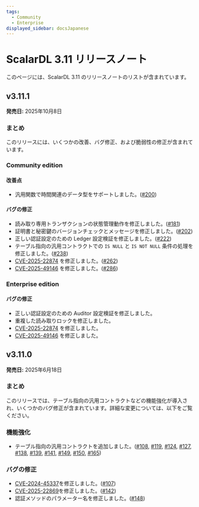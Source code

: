 ```yaml
---
tags:
  - Community
  - Enterprise
displayed_sidebar: docsJapanese
---
```


# ScalarDL 3.11 リリースノート


<TranslationBanner />

このページには、ScalarDL 3.11 のリリースノートのリストが含まれています。

## v3.11.1

**発売日:** 2025年10月8日

### まとめ

このリリースには、いくつかの改善、バグ修正、および脆弱性の修正が含まれています。

### Community edition

#### 改善点

- 汎用関数で時間関連のデータ型をサポートしました。([#200](https://github.com/scalar-labs/scalardl/pull/200))

#### バグの修正

- 読み取り専用トランザクションの状態管理動作を修正しました。([#181](https://github.com/scalar-labs/scalardl/pull/181))
- 証明書と秘密鍵のバージョンチェックとメッセージを修正しました。([#202](https://github.com/scalar-labs/scalardl/pull/202))
- 正しい認証設定のための Ledger 設定検証を修正しました。([#222](https://github.com/scalar-labs/scalardl/pull/222))
- テーブル指向の汎用コントラクトでの `IS NULL` と `IS NOT NULL` 条件の処理を修正しました。([#238](https://github.com/scalar-labs/scalardl/pull/238))
- [CVE-2025-22874](https://github.com/advisories/GHSA-6f52-wpx2-hvf2 "CVE-2025-22874") を修正しました。([#262](https://github.com/scalar-labs/scalardl/pull/262))
- [CVE-2025-49146](https://github.com/advisories/GHSA-hq9p-pm7w-8p54 "CVE-2025-49146") を修正しました。([#286](https://github.com/scalar-labs/scalardl/pull/286))

### Enterprise edition

#### バグの修正

- 正しい認証設定のための Auditor 設定検証を修正しました。
- 重複した読み取りロックを修正しました。
- [CVE-2025-22874](https://github.com/advisories/GHSA-6f52-wpx2-hvf2 "CVE-2025-22874") を修正しました。
- [CVE-2025-49146](https://github.com/advisories/GHSA-hq9p-pm7w-8p54 "CVE-2025-49146") を修正しました。

## v3.11.0

**発売日:** 2025年6月18日

### まとめ

このリリースでは、テーブル指向の汎用コントラクトなどの機能強化が導入され、いくつかのバグ修正が含まれています。詳細な変更については、以下をご覧ください。

### 機能強化

- テーブル指向の汎用コントラクトを追加しました。([#108](https://github.com/scalar-labs/scalardl/pull/108), [#119](https://github.com/scalar-labs/scalardl/pull/119), [#124](https://github.com/scalar-labs/scalardl/pull/124), [#127](https://github.com/scalar-labs/scalardl/pull/127), [#138](https://github.com/scalar-labs/scalardl/pull/138), [#139](https://github.com/scalar-labs/scalardl/pull/139), [#141](https://github.com/scalar-labs/scalardl/pull/141), [#149](https://github.com/scalar-labs/scalardl/pull/149), [#150](https://github.com/scalar-labs/scalardl/pull/150), [#165](https://github.com/scalar-labs/scalardl/pull/165))

### バグの修正

- [CVE-2024-45337](https://github.com/advisories/GHSA-v778-237x-gjrc "CVE-2024-45337")を修正しました。([#107](https://github.com/scalar-labs/scalardl/pull/107))
- [CVE-2025-22869](https://github.com/advisories/GHSA-hcg3-q754-cr77 "CVE-2025-22869")を修正しました。([#142](https://github.com/scalar-labs/scalardl/pull/142))
- 認証メソッドのパラメーター名を修正しました。([#148](https://github.com/scalar-labs/scalardl/pull/148))
